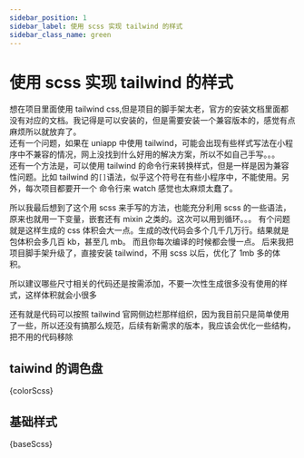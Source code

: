 ```yaml
---
sidebar_position: 1
sidebar_label: 使用 scss 实现 tailwind 的样式
sidebar_class_name: green
---
```


# 使用 scss 实现 tailwind 的样式

想在项目里面使用 tailwind css,但是项目的脚手架太老，官方的安装文档里面都没有对应的文档。我记得是可以安装的，但是需要安装一个兼容版本的，感觉有点麻烦所以就放弃了。  
还有一个问题，如果在 uniapp 中使用 tailwind，可能会出现有些样式写法在小程序中不兼容的情况，网上没找到什么好用的解决方案，所以不如自己手写。。。  
还有一个方法是，可以使用 tailwind 的命令行来转换样式，但是一样是因为兼容性问题。比如 tailwind 的`[]`语法，似乎这个符号在有些小程序中，不能使用。另外，每次项目都要开一个
命令行来 watch 感觉也太麻烦太蠢了。

所以我最后想到了这个用 scss 来手写的方法，也能充分利用 scss 的一些语法，原来也就用一下变量，嵌套还有 mixin 之类的。这次可以用到循环。。。
有个问题就是这样生成的 css 体积会大一点。生成的改代码会多个几千几万行。结果就是包体积会多几百 kb，甚至几 mb。 而且你每次编译的时候都会慢一点。
后来我把项目脚手架升级了，直接安装 tailwind，不用 scss 以后，优化了 1mb 多的体积。

所以建议哪些尺寸相关的代码还是按需添加，不要一次性生成很多没有使用的样式，这样体积就会小很多

还有就是代码可以按照 tailwind 官网侧边栏那样组织，因为我目前只是简单使用了一些，所以还没有搞那么规范，后续有新需求的版本，我应该会优化一些结构，把不用的代码移除


## taiwind 的调色盘

<CodeBlock language="scss">{colorScss}</CodeBlock>

## 基础样式

<CodeBlock language="scss">{baseScss}</CodeBlock>
